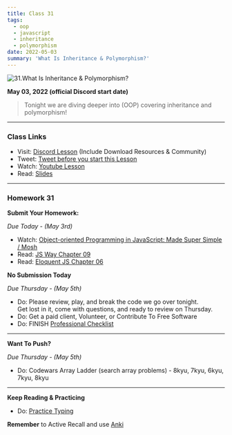 ```yaml
---
title: Class 31
tags:
  - oop
  - javascript
  - inheritance
  - polymorphism
date: 2022-05-03
summary: 'What Is Inheritance & Polymorphism?'
---
```


![31.What Is Inheritance & Polymorphism?](https://cdn.hashnode.com/res/hashnode/image/upload/v1676664760157/RbpSEIOmt.png?auto=compress)

**May 03, 2022 (official Discord start date)**

> Tonight we are diving deeper into (OOP) covering inheritance and polymorphism!

<hr />

### Class Links

- Visit: [Discord Lesson](https://discord.com/channels/735923219315425401/738891289071714388/971162583497318409) (Include Download Resources & Community)
- Tweet: [Tweet before you start this Lesson](https://twitter.com/leonnoel/status/1521603078406897664)
- Watch: [Youtube Lesson](https://youtu.be/PD-dx92RJtg)
- Read: [Slides](https://slides.com/leonnoel/100devs2-javascript-oop-part-2)

<hr />

### Homework 31

**Submit Your Homework:**

_Due Today - (May 3rd)_

- Watch: [Object-oriented Programming in JavaScript: Made Super Simple / Mosh](https://youtu.be/PFmuCDHHpwk)
- Read: [JS Way Chapter 09](https://github.com/thejsway/thejsway/blob/master/manuscript/chapter09.md)
- Read: [Eloquent JS Chapter 06](https://eloquentjavascript.net/06_object.html)

**No Submission Today**

_Due Thursday - (May 5th)_

- Do: Please review, play, and break the code we go over tonight. <br /> Get lost in it, come with questions, and ready to review on Thursday.
- Do: Get a paid client, Volunteer, or Contribute To Free Software
- Do: FINISH [Professional Checklist](https://docs.google.com/document/d/1L2vTX3qvLhoGHeG5cVD2ljCfRGr1uJ_Gf-hNZj9KzTg)

<hr />

**Want To Push?**

_Due Thursday - (May 5th)_

- Do: Codewars Array Ladder (search array problems) - 8kyu, 7kyu, 6kyu, 7kyu, 8kyu

<hr />

**Keep Reading & Practicing**

- Do: [Practice Typing](https://www.keybr.com/)

**Remember** to Active Recall and use [Anki](https://apps.ankiweb.net/)

